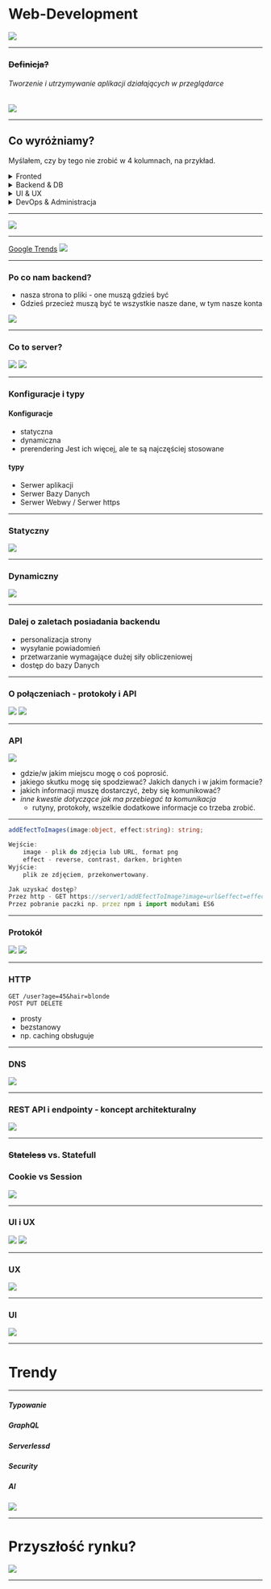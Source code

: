 


# Web-Development

<img src={web_models_image}/>


---

### ~~Definicja?~~

###### Tworzenie i utrzymywanie aplikacji działających w przeglądarce

<img src={wordcloud_web_dev}/>

---

## Co wyróżniamy?

Myślałem, czy by tego nie zrobić w 4 kolumnach, na przykład.

<details>
    <summary>Fronted</summary>
    Procesy; kod, który chodzi u osoby na przeglądarce.
    W tym także wizualizowanie strony.
</details>

<details>
    <summary>Backend & DB</summary>
    "To czego nie widać"
</details>

<details>
    <summary>UI & UX</summary>
    Niech apka będzie tak dobrze odbierana, jak się tylko da
</details>

<details>
    <summary>DevOps & Administracja</summary>
    Dodatkowo - czyli jak ważne jest administrowanie stroną
</details>

---

<img src={history_web_dev}/>

---

[Google Trends](https://trends.google.pl/trends/explore?date=all&q=frontend,backend)
<img src={trends_google}/>

---

### Po co nam backend?

+ nasza strona to pliki - one muszą gdzieś być
+ Gdzieś przecież muszą być te wszystkie nasze dane, w tym nasze konta

<img src={fronted_vs_backend}/>

---

### Co to server?

<img src="https://images.unsplash.com/flagged/photo-1579274216947-86eaa4b00475?ixlib=rb-1.2.1&q=85&fm=jpg&crop=entropy&cs=srgb"/>
<img src="https://images.unsplash.com/photo-1588405765997-02255aff295a?ixlib=rb-1.2.1&q=85&fm=jpg&crop=entropy&cs=srgb"/>

---

### Konfiguracje i typy

#### Konfiguracje
+ statyczna
+ dynamiczna 
+ prerendering
Jest ich więcej, ale te są najczęściej stosowane

#### typy
+ Serwer aplikacji
+ Serwer Bazy Danych
+ Serwer Webwy / Serwer https

---

### Statyczny

<img src={static_server}/>

--- 

### Dynamiczny

<img src={dynamic_server}/>

---

### Dalej o zaletach posiadania backendu

+ personalizacja strony
+ wysyłanie powiadomień
+ przetwarzanie wymagające dużej siły obliczeniowej
+ dostęp do bazy Danych

---

### O połączeniach - protokoły i API

<img src="https://www.seobility.net/en/wiki/images/thumb/d/d2/HTTP-Header.png/450px-HTTP-Header.png"/>
<img src="https://www.redhat.com/cms/managed-files/styles/wysiwyg_full_width/s3/API-page-graphic.png?itok=5zMemph9"/>

---

### API

<img src="https://images.unsplash.com/photo-1610056494249-5d7f111cf78f?ixlib=rb-1.2.1&q=85&fm=jpg&crop=entropy&cs=srgb"/>

- gdzie/w jakim miejscu mogę o coś poprosić.
- jakiego skutku mogę się spodziewać? Jakich danych i w jakim formacie?
- jakich informacji muszę dostarczyć, żeby się komunikować?
- *inne kwestie dotyczące jak ma przebiegać ta komunikacja*
    - rutyny, protokoły, wszelkie dodatkowe informacje co trzeba zrobić.
---

```typescript
addEfectToImages(image:object, effect:string): string;

Wejście:
    image - plik do zdjęcia lub URL, format png
    effect - reverse, contrast, darken, brighten
Wyjście:
    plik ze zdjęciem, przekonwertowany.

Jak uzyskać dostęp?
Przez http - GET https://server1/addEfectToImage?image=url&effect=effect
Przez pobranie paczki np. przez npm i import modułami ES6

```

---

### Protokół

<img src={tcpip}/>
<img src={httpprotocol}/>

---

### HTTP

```JS
GET /user?age=45&hair=blonde
POST PUT DELETE
```

+ prosty
+ bezstanowy
+ np. caching obsługuje

---

### DNS

<img src={dns_image}/>


---

### REST API i endpointy - koncept architekturalny

<img src={endpoints}/>

---

### ~~Stateless~~ vs. Statefull
### Cookie vs Session

<img src={stateimage}/>

---

### UI i UX

<img src={uxui}/>
<img src="https://www.seobility.net/en/wiki/images/thumb/b/b7/User-Centered-Design.png/450px-User-Centered-Design.png"/>

---

### UX

<img src="https://www.productplan.com/uploads/2017/02/productplan-journey-map.png"/>

---

### UI

<img src="https://images.unsplash.com/photo-1508921340878-ba53e1f016ec?ixlib=rb-1.2.1&q=85&fm=jpg&crop=entropy&cs=srgb"/>


--- 

# Trendy

---

##### Typowanie
##### GraphQL
##### Serverlessd
##### Security
##### AI

<img src="https://s3.us-west-2.amazonaws.com/secure.notion-static.com/414e3650-59e0-4d3a-8b2b-c9d466a2f6eb/Untitled.png?X-Amz-Algorithm=AWS4-HMAC-SHA256&X-Amz-Credential=AKIAT73L2G45O3KS52Y5%2F20210219%2Fus-west-2%2Fs3%2Faws4_request&X-Amz-Date=20210219T214410Z&X-Amz-Expires=86400&X-Amz-Signature=23c73057d68a3fc3c78e51f9c2e35a3b750474aef0ad938d7b5509fecf5c7493&X-Amz-SignedHeaders=host&response-content-disposition=filename%20%3D%22Untitled.png%22"/>


---

# Przyszłość rynku?

<img src={statistics}/>

---



